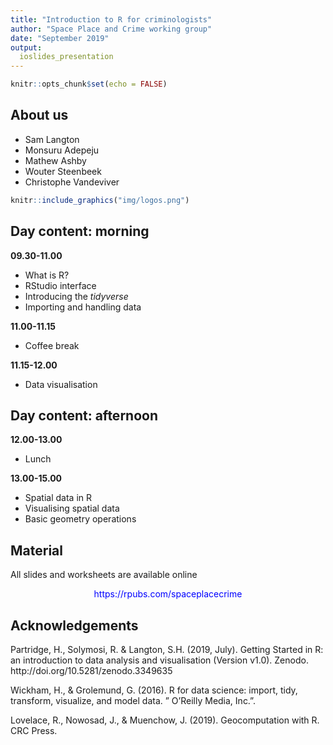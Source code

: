 ```yaml
---
title: "Introduction to R for criminologists"
author: "Space Place and Crime working group"
date: "September 2019"
output:
  ioslides_presentation
---
```


```r
knitr::opts_chunk$set(echo = FALSE)
```

## About us

- Sam Langton
- Monsuru Adepeju
- Mathew Ashby
- Wouter Steenbeek
- Christophe Vandeviver


```r
knitr::include_graphics("img/logos.png")
```


## Day content: morning

**09.30-11.00** 
  
- What is R?  
- RStudio interface  
- Introducing the _tidyverse_  
- Importing and handling data  

**11.00-11.15**  
  
- Coffee break  

**11.15-12.00**
  
- Data visualisation  

## Day content: afternoon

**12.00-13.00**  
  
- Lunch  

**13.00-15.00** 
  
- Spatial data in R
- Visualising spatial data
- Basic geometry operations

## Material

All slides and worksheets are available online

<center>
<font color = "blue">
https://rpubs.com/spaceplacecrime
</font>
</center>

## Acknowledgements

Partridge, H., Solymosi, R. & Langton, S.H. (2019, July). Getting Started in R: an introduction to data analysis and visualisation (Version v1.0). Zenodo. http://doi.org/10.5281/zenodo.3349635

Wickham, H., & Grolemund, G. (2016). R for data science: import, tidy, transform, visualize, and model data. " O'Reilly Media, Inc.".

Lovelace, R., Nowosad, J., & Muenchow, J. (2019). Geocomputation with R. CRC Press.

